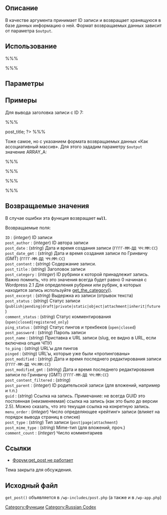 {{Languages|
{{en|Function Reference/get post}}
{{it|Riferimento_funzioni/get_post}}
{{ja|関数リファレンス/get post}}
{{ru|Справочник_по_функциям/get_post}}
{{tr|Fonksiyon Referans/get post}}
}}
==Описание==

В качестве аргумента принимает ID записи и возвращает хранящуюся в базе данных информацию о ней. Формат возвращаемых данных зависит от параметра <tt>$output</tt>.

==Использование==

%%%<?php get_post( $post, $output ); ?> %%%

==Параметры==

{{Parameter|$post|integer| ID записи, которую вы бы хотели «достать». '''Вам нужно подставлять именно переменную со значением ID''' (напр. <tt>$id</tt>), а не просто цифру, равную ID (напр. 7). В последнем случае получите критическую ошибку. ('''''Only variables can be passed for reference''''' или '''''Cannot pass parameter 1 by reference''''')}}
{{Parameter|$output|string|Определяет формат возвращаемых данных. <ul><li>''OBJECT'' — возвращает объект</li><li>''ARRAY_A'' — возвращает ассоциативный массив, в котором индексами служат названия полей в базе данных, а значениями данные из этих полей</li><li>''ARRAY_N'' — возвращает числовой массив с данными из полей</li></ul>|optional|OBJECT}}

==Примеры==

Для вывода заголовка записи с ID 7:

%%%<?php
$my_id = 7;
$post_id_7 = get_post($my_id); 
$title = $post_id_7->post_title;
?> %%%

Тоже самое, но с указанием формата возвращаемых данных «Как ассоциативный массив». Для этого зададим параметру <tt>$output</tt> значение ARRAY_A:

%%%<?php
$my_id = 7;
$post_id_7 = get_post($my_id, ARRAY_A);
$title = $post_id_7['post_title'];
?> %%%

%%%<?php
##	Правильно: зададим значение переменной равное ID записи
$the_post = & get_post( $dummy_id = 7 );
	
##	Неправильно: зададим литерал 7 равный ID записи
$the_post = & get_post( 7 );
//	Получим Fatal error: 'Only variables can be passed for reference' или 'Cannot pass parameter 1 by reference'
?>%%%

==Возвращаемые значения==
В случае ошибки эта функция возвращает <tt><b>null</b></tt>.

Возвращаемые поля:

; <tt>ID</tt> : (''integer'')  ID записи
; <tt>post_author</tt> : (''integer'') ID автора записи
; <tt>post_date</tt> : (''string'') Дата и время создания записи (<tt>ГГГГ-ММ-ДД ЧЧ:ММ:СС</tt>)
; <tt>post_date_gmt</tt> : (''string'') Дата и время создания записи  по Гринвичу (GMT) (<tt>ГГГГ-ММ-ДД ЧЧ:ММ:СС</tt>)
; <tt>post_content</tt> : (''string'') Содержание записи.
; <tt>post_title</tt> : (''string'') Заголовок записи
; <tt>post_category</tt> : (''integer'') ID рубрики к которой принадлежит запись. Важно помнить, что это значения всегда будет равно 0 начиная с Wordpress 2.1 Для определения рубрики или рубрик, в которых находится запись используйте [[Справочник_по_функциям/get_the_category|get_the_category()]].
; <tt>post_excerpt</tt> : (''string'') Выдержка из записи (отрывок текста)
; <tt>post_status</tt> : (''string'') Статус записи (<tt>publish|pending|draft|private|static|object|attachment|inherit|future</tt>)
; <tt>comment_status</tt> : (''string'') Статус комментирования (<tt>open|closed|registered_only</tt>)
; <tt>ping_status</tt> : (''string'') Статус пингов и трекбеков (<tt>open|closed</tt>)
; <tt>post_password</tt> : (''string'') Пароль записи
; <tt>post_name</tt> : (''string'') Приставка к URL записи (slug, ее видно в URL, если включена опция ЧПУ)
; <tt>to_ping</tt> : (''string'') URL'ы для пингов
; <tt>pinged</tt> : (''string'') URL'ы, которые уже были «пропингованы»
; <tt>post_modified</tt> : (''string'') Дата и время последнего редактирования записи (<tt>ГГГГ-ММ-ДД ЧЧ:ММ:СС</tt>)
; <tt>post_modified_gmt</tt> : (''string'') Дата и время последнего редактирования записи по Гринвичу (GMT) (<tt>ГГГГ-ММ-ДД ЧЧ:ММ:СС</tt>)
; <tt>post_content_filtered</tt> : (''string'') 
; <tt>post_parent</tt> : (''integer'') ID родительской записи (для вложений, например и т.п.)
; <tt>guid</tt> : (''string'') Cсылка на запись. Примечание: не всегда GUID это постоянная (неизменяемая) ссылка на запись (как это было до версии 2.5). Можно сказать, что это текущая ссылка на конретную запись.
; <tt>menu_order</tt> : (''integer'') Число определяющее «рейтинг» записи (влияет на порядок вывода страниц в списке)
; <tt>post_type</tt> : (''string'') Тип записи (<tt>post|page|attachment</tt>)
; <tt>post_mime_type</tt> : (''string'') Mimе-тип (для вложений, проч.)
; <tt>comment_count</tt> : (''integer'') Число комментариев

== Ссылки ==

* [http://wordpress.org/support/topic/54424 Форум:get_post не работает]
Тема закрыта для обсуждения.

== Исходный файл ==
<tt>get_post()</tt> объявляется в <tt>/wp-includes/post.php</tt> (а также и в <tt>/wp-app.php</tt>)

{{ru:Tag Footer}}

[[Category:Функции]]
[[Category:Russian Codex]]